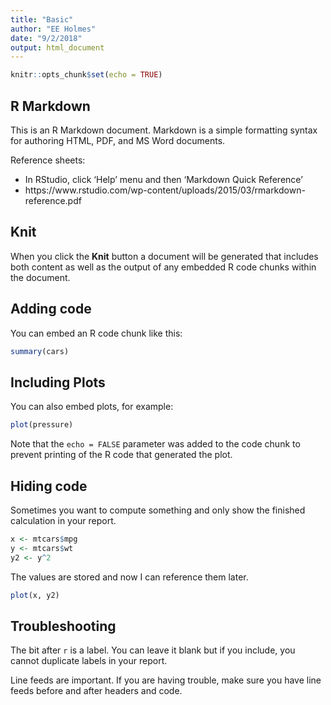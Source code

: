 ```yaml
---
title: "Basic"
author: "EE Holmes"
date: "9/2/2018"
output: html_document
---
```


```r
knitr::opts_chunk$set(echo = TRUE)
```

## R Markdown

This is an R Markdown document. Markdown is a simple formatting syntax for authoring HTML, PDF, and MS Word documents. 

Reference sheets:

* In RStudio, click 'Help' menu and then 'Markdown Quick Reference'
* https://www.rstudio.com/wp-content/uploads/2015/03/rmarkdown-reference.pdf

## Knit

When you click the **Knit** button a document will be generated that includes both content as well as the output of any embedded R code chunks within the document. 

## Adding code

You can embed an R code chunk like this:

```r
summary(cars)
```

## Including Plots

You can also embed plots, for example:

```r
plot(pressure)
```

Note that the `echo = FALSE` parameter was added to the code chunk to prevent printing of the R code that generated the plot.

## Hiding code

Sometimes you want to compute something and only show the finished calculation in your report.


```r
x <- mtcars$mpg
y <- mtcars$wt
y2 <- y^2
```

The values are stored and now I can reference them later.

```r
plot(x, y2)
```

## Troubleshooting

The bit after `r` is a label.  You can leave it blank but if you include, you cannot duplicate labels in your report.

Line feeds are important.  If you are having trouble, make sure you have line feeds before and after headers and code.
